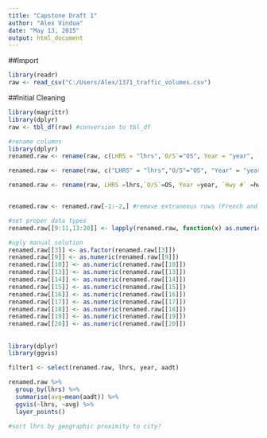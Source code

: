 ```yaml
---
title: "Capstone Draft 1"
author: "Alex Vindua"
date: "May 13, 2015"
output: html_document
---
```


##Import 
```r
library(readr)
raw <- read_csv("C:/Users/Alex/1371_traffic_volumes.csv")
 ```

##Initial Cleaning
```r
library(magrittr)
library(dplyr)
raw <- tbl_df(raw) #conversion to tbl_df

#rename columns
library(dplyr)
renamed.raw <- rename(raw, c(LHRS = "lhrs",`O/S`="OS", Year = "year", `Hwy #` = "hwy.type", `Hwy Let`= "hwy.let", `Hwy Type (Text)` = "hwy.type", `Location Description` = "location", Reg = "reg", `Section Length` = "section.len", `Connecting Link Length` = "conn.link.len", `Secondary Description (for Connecting Links, Regional Boundarys,etc)` = "sec.description", `Travel Pattern` = "travel.pattern", `DHV %` = "dhv.percent", `Directional Split` = "directional.split", AADT = "aadt", `Yearly % Change in AADT` = "annual.aadt.change", `10 Year % Change in AADT` = "decade.change", SADT = "sadt", SAWDT = "sawdt", WADT = "wadt"))

renamed.raw <- rename(raw, c("LHRS" = "lhrs","O/S"="OS", "Year" = "year", "Hwy #" = "hwy.num", "Hwy Let"= "hwy.let", "Hwy Type (Text)" = "hwy.type", "Location Description" = "location", "Reg" = "reg", "Section Length" = "section.len", "Connecting Link Length" = "conn.link.len", "Secondary Description (for Connecting Links, Regional Boundarys,etc)" = "sec.description", "Travel Pattern" = "travel.pattern", "DHV %" = "dhv.percent", "Directional Split" = "directional.split", "AADT" = "aadt", "Yearly % Change in AADT" = "annual.aadt.change", "10 Year % Change in AADT" = "decade.change", "SADT" = "sadt", "SAWDT"= "sawdt", "WADT" = "wadt"))

renamed.raw <- rename(raw, LHRS =lhrs,`O/S`=OS, Year =year, `Hwy #` =hwy.type, `Hwy Let`=hwy.let, `Hwy Type (Text)` =hwy.type, `Location Description` =location, Reg =reg, `Section Length` =section.len, `Connecting Link Length` =conn.link.len, `Secondary Description (for Connecting Links, Regional Boundarys,etc)` =sec.description, `Travel Pattern` =travel.pattern, `DHV %` = dhv.percent, `Directional Split` =directional.split, AADT =aadt, `Yearly % Change in AADT` =annual.aadt.change, `10 Year % Change in AADT` =decade.change, SADT =sadt, SAWDT =sawdt, WADT =wadt)


renamed.raw <- renamed.raw[-1:-2,] #remove extraneous rows (French and blank row)

#set proper data types 
renamed.raw[[9:11,13:20]] <- lapply(renamed.raw, function(x) as.numeric(renamed.raw[[9:11,13:20]])) #figure out issue here

#ugly manual solution
renamed.raw[[3]] <- as.factor(renamed.raw[[3]])
renamed.raw[[9]] <- as.numeric(renamed.raw[[9]])
renamed.raw[[10]] <- as.numeric(renamed.raw[[10]])
renamed.raw[[13]] <- as.numeric(renamed.raw[[13]])
renamed.raw[[14]] <- as.numeric(renamed.raw[[14]])
renamed.raw[[15]] <- as.numeric(renamed.raw[[15]])
renamed.raw[[16]] <- as.numeric(renamed.raw[[16]])
renamed.raw[[17]] <- as.numeric(renamed.raw[[17]])
renamed.raw[[18]] <- as.numeric(renamed.raw[[18]])
renamed.raw[[19]] <- as.numeric(renamed.raw[[19]])
renamed.raw[[20]] <- as.numeric(renamed.raw[[20]])
```

##
``` r
library(dplyr)
library(ggvis)

filter1 <- select(renamed.raw, lhrs, year, aadt)

renamed.raw %>%
  group_by(lhrs) %>%
  summarise(avg=mean(aadt)) %>%
  ggvis(~lhrs, ~avg) %>%
  layer_points()

#sort lhrs by geographic proximity to city?

```

